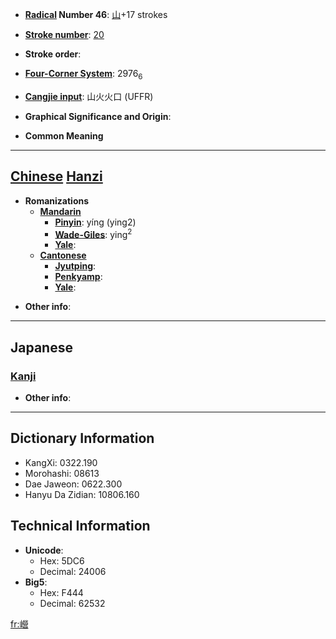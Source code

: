 * '''[[Wiktionary:Chinese radical index| Radical]] Number 46''': [[Wiktionary:Chinese radical index 山|山]]+17 strokes

* '''[[Wiktionary:Chinese total strokes index|Stroke number]]''': [[Wiktionary:Chinese total strokes index 20|20]]

* '''Stroke order''': 

* '''[[Wiktionary:Chinese four corner index|Four-Corner System]]''': 2976<sub>6</sub>

* '''[[Wiktionary:Chinese Cangjie index|Cangjie input]]''': 山火火口 (UFFR)

* '''Graphical Significance and Origin''': 

* '''Common Meaning'''

----

== [[Chinese]] [[Hanzi]] ==

* '''Romanizations'''
** '''[[Mandarin]]'''
*** '''[[Pinyin]]''': yíng (ying2)
*** '''[[Wade-Giles]]''': ying<sup>2</sup>
*** '''[[Yale]]''': 
** '''[[Cantonese]]'''
*** '''[[Jyutping]]''':
*** '''[[Penkyamp]]''': 
*** '''[[Yale]]''': 

* '''Other info''': 

----

==Japanese==
===[[Kanji]]===
{{kanji|on readings=[[こう]] (kō), [[けい]] (kei), [[ぎゃう]] (gyau)
|kun readings=
}}

* '''Other info''':  

----

== Dictionary Information ==

* KangXi: 0322.190
* Morohashi: 08613
* Dae Jaweon: 0622.300
* Hanyu Da Zidian: 10806.160

== Technical Information ==

* '''Unicode''':
** Hex: 5DC6
** Decimal: 24006
* '''Big5''':
** Hex: F444
** Decimal: 62532

[[fr:巆]]